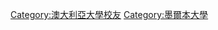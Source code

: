{{Commonscat|Alumni of the University of Melbourne}}

[[Category:澳大利亞大學校友|Category:澳大利亞大學校友]]
[[Category:墨爾本大學|Category:墨爾本大學]]